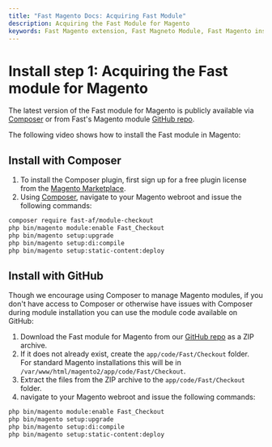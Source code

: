 ```yaml
---
title: "Fast Magento Docs: Acquiring Fast Module"
description: Acquiring the Fast Module for Magento
keywords: Fast Magento extension, Fast Magneto Module, Fast Magento install
---
```



# Install step 1: Acquiring the Fast module for Magento

The latest version of the Fast module for Magento is publicly available via [Composer](https://getcomposer.org/) or from Fast's Magento module [GitHub repo](https://github.com/fast-af/magento2).

The following video shows how to install the Fast module in Magento:

<YouTubeVideoEmbed
  embedId="1sqQlrXwaQs"
  start="31"
  end="53"
  videoTitle="Upload Fast Module"
/>

## Install with Composer

1. To install the Composer plugin, first sign up for a free plugin license from the [Magento Marketplace](https://marketplace.magento.com/fast-af-module-checkout.html).
2. Using [Composer](https://getcomposer.org/), navigate to your Magento webroot and issue the following commands:

```bash
composer require fast-af/module-checkout
php bin/magento module:enable Fast_Checkout
php bin/magento setup:upgrade
php bin/magento setup:di:compile
php bin/magento setup:static-content:deploy
```

## Install with GitHub

Though we encourage using Composer to manage Magento modules, if you don't have access to Composer or otherwise have issues with Composer during module installation you can use the module code available on GitHub:

1. Download the Fast module for Magento from our [GitHub repo](https://github.com/fast-af/magento2/archive/refs/heads/master.zip) as a ZIP archive.
2. If it does not already exist, create the `app/code/Fast/Checkout` folder.\
   For standard Magento installations this will be in `/var/www/html/magento2/app/code/Fast/Checkout`.
3. Extract the files from the ZIP archive to the `app/code/Fast/Checkout` folder.
4. navigate to your Magento webroot and issue the following commands:

```bash
php bin/magento module:enable Fast_Checkout
php bin/magento setup:upgrade
php bin/magento setup:di:compile
php bin/magento setup:static-content:deploy
```
